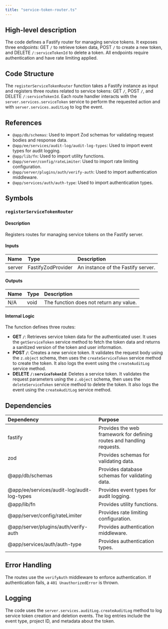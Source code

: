 ```yaml
---
title: "service-token-router.ts"
---
```


## High-level description
The code defines a Fastify router for managing service tokens. It exposes three endpoints: GET `/` to retrieve token data, POST `/` to create a new token, and DELETE `/:serviceTokenId` to delete a token. All endpoints require authentication and have rate limiting applied.

## Code Structure
The `registerServiceTokenRouter` function takes a Fastify instance as input and registers three routes related to service tokens: GET `/`, POST `/`, and DELETE `/:serviceTokenId`. Each route handler interacts with the `server.services.serviceToken` service to perform the requested action and with `server.services.auditLog` to log the event.

## References
- `@app/db/schemas`: Used to import Zod schemas for validating request bodies and response data.
- `@app/ee/services/audit-log/audit-log-types`: Used to import event types for audit logging.
- `@app/lib/fn`: Used to import utility functions.
- `@app/server/config/rateLimiter`: Used to import rate limiting configuration.
- `@app/server/plugins/auth/verify-auth`: Used to import authentication middleware.
- `@app/services/auth/auth-type`: Used to import authentication types.

## Symbols

### `registerServiceTokenRouter`
#### Description
Registers routes for managing service tokens on the Fastify server.

#### Inputs
| Name | Type | Description |
|:-----|:-----|:------------|
| server | FastifyZodProvider | An instance of the Fastify server. |

#### Outputs
| Name | Type | Description |
|:-----|:-----|:------------|
| N/A | void | The function does not return any value. |

#### Internal Logic
The function defines three routes:
- **GET `/`**: Retrieves service token data for the authenticated user. It uses the `getServiceToken` service method to fetch the token data and returns a sanitized version of the token and user information.
- **POST `/`**: Creates a new service token. It validates the request body using the `z.object` schema, then uses the `createServiceToken` service method to create the token. It also logs the event using the `createAuditLog` service method.
- **DELETE `/:serviceTokenId`**: Deletes a service token. It validates the request parameters using the `z.object` schema, then uses the `deleteServiceToken` service method to delete the token. It also logs the event using the `createAuditLog` service method.

## Dependencies
| Dependency | Purpose |
|:-----------|:--------|
| fastify | Provides the web framework for defining routes and handling requests. |
| zod | Provides schemas for validating data. |
| @app/db/schemas | Provides database schemas for validating data. |
| @app/ee/services/audit-log/audit-log-types | Provides event types for audit logging. |
| @app/lib/fn | Provides utility functions. |
| @app/server/config/rateLimiter | Provides rate limiting configuration. |
| @app/server/plugins/auth/verify-auth | Provides authentication middleware. |
| @app/services/auth/auth-type | Provides authentication types. |

## Error Handling
The routes use the `verifyAuth` middleware to enforce authentication. If authentication fails, a `401 UnauthorizedError` is thrown.

## Logging
The code uses the `server.services.auditLog.createAuditLog` method to log service token creation and deletion events. The log entries include the event type, project ID, and metadata about the token.
